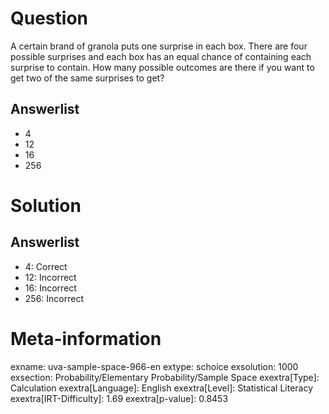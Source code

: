 Question
========

A certain brand of granola puts one surprise in each box. There are four possible surprises and each box has an equal chance of containing each surprise to contain. How many possible outcomes are there if you want to get two of the same surprises to get?

Answerlist
----------

* 4
* 12
* 16
* 256

Solution
========

Answerlist
----------

* 4: Correct
* 12: Incorrect
* 16: Incorrect
* 256: Incorrect

Meta-information
================
exname: uva-sample-space-966-en
extype: schoice
exsolution: 1000
exsection: Probability/Elementary Probability/Sample Space
exextra[Type]: Calculation
exextra[Language]: English
exextra[Level]: Statistical Literacy
exextra[IRT-Difficulty]: 1.69
exextra[p-value]: 0.8453

